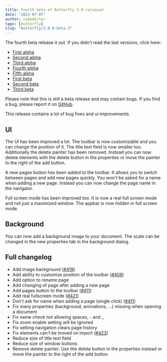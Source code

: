 ```yaml
---
title: Fourth beta of Butterfly 2.0 released
date: "2023-07-07"
author: codedoctor
tags: [butterfly]
slug: "butterfly/2.0.0-beta.3"
---
```


The fourth beta release it out. If you didn't read the last versions, click here:

- [First alpha](/butterfly/2.0.0-alpha.0)
- [Second alpha](/butterfly/2.0.0-alpha.1)
- [Third alpha](/butterfly/2.0.0-alpha.2)
- [Fourth alpha](/butterfly/2.0.0-alpha.3)
- [Fifth alpha](/butterfly/2.0.0-alpha.4)
- [First beta](/butterfly/2.0.0-beta.0)
- [Second beta](/butterfly/2.0.0-beta.1)
- [Third beta](/butterfly/2.0.0-beta.2)

Please note that this is still a beta release and may contain bugs. If you find a bug, please report it on [GitHub](https://linwood.dev/butterfly/report).

This release contains a lot of bug fixes and ui improvements.

## UI

The UI has been improved a lot. The toolbar is now customizable and you can change the position of it. 
The title text field is now smaller too.
Additionally the delete painter has been removed.
Instead you can now delete elements with the delete button in the properties or move the painter to the right of the add button.

A new pages button has been added to the toolbar. It allows you to switch between pages and add new pages quickly.
You won't be asked for a name when adding a new page. Instead you can now change the page name in the navigator.

Full screen mode has been improved too. It is now a real full screen mode and not just a maximized window.
The appbar is now hidden in full screen mode.

## Background

You can now add a background image to your document.
The scale can be changed in the new properties tab in the background dialog.

## Full changelog

* Add image background ([#419](https://github.com/LinwoodDev/Butterfly/issues/419))
* Add ability to customize position of the toolbar ([#408](https://github.com/LinwoodDev/Butterfly/issues/408))
* Add option to rename page
* Add changing of page after adding a new page
* Add pages button to the toolbar ([#411](https://github.com/LinwoodDev/Butterfly/issues/411))
* Add real fullscreen mode ([#421](https://github.com/LinwoodDev/Butterfly/issues/421))
* Don't ask for name when adding a page (single click) ([#411](https://github.com/LinwoodDev/Butterfly/issues/411))
* Fix many properties (background, animations, ...) missing when opening a document
* Fix name check not allowing spaces, - and _
* Fix zoom enable setting will be ignored
* Fix setting navigation clears page history
* Fix elements can't be moved on import ([#423](https://github.com/LinwoodDev/Butterfly/issues/423))
* Reduce size of title text field
* Reduce size of window buttons
* Remove delete painter. Use the delete button in the properties instead or move the painter to the right of the add button
